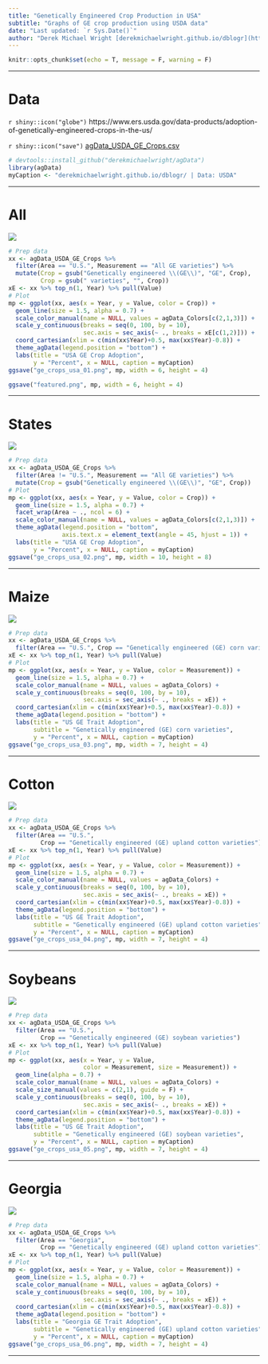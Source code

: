 ```yaml
---
title: "Genetically Engineered Crop Production in USA"
subtitle: "Graphs of GE crop production using USDA data"
date: "Last updated: `r Sys.Date()`"
author: "Derek Michael Wright [derekmichaelwright.github.io/dblogr](https://derekmichaelwright.github.io/dblogr/) <derek.wright@usask.ca>"
---
```


```r
knitr::opts_chunk$set(echo = T, message = F, warning = F)
```

---

# Data

`r shiny::icon("globe")` https://www.ers.usda.gov/data-products/adoption-of-genetically-engineered-crops-in-the-us/

`r shiny::icon("save")` [agData_USDA_GE_Crops.csv](https://github.com/derekmichaelwright/agData/raw/master/Data/agData_USDA_GE_Crops.csv)

```r
# devtools::install_github("derekmichaelwright/agData")
library(agData)
myCaption <- "derekmichaelwright.github.io/dblogr/ | Data: USDA"
```

---

# All

![](ge_crops_usa_01.png)

```r
# Prep data
xx <- agData_USDA_GE_Crops %>% 
  filter(Area == "U.S.", Measurement == "All GE varieties") %>%
  mutate(Crop = gsub("Genetically engineered \\(GE\\)", "GE", Crop),
         Crop = gsub(" varieties", "", Crop))
xE <- xx %>% top_n(1, Year) %>% pull(Value)
# Plot
mp <- ggplot(xx, aes(x = Year, y = Value, color = Crop)) +
  geom_line(size = 1.5, alpha = 0.7) +
  scale_color_manual(name = NULL, values = agData_Colors[c(2,1,3)]) +
  scale_y_continuous(breaks = seq(0, 100, by = 10), 
                     sec.axis = sec_axis(~ ., breaks = xE[c(1,2)])) +
  coord_cartesian(xlim = c(min(xx$Year)+0.5, max(xx$Year)-0.8)) +
  theme_agData(legend.position = "bottom") +
  labs(title = "USA GE Crop Adoption", 
       y = "Percent", x = NULL, caption = myCaption)
ggsave("ge_crops_usa_01.png", mp, width = 6, height = 4)
```

```r
ggsave("featured.png", mp, width = 6, height = 4)
```

---

# States

![](ge_crops_usa_02.png)

```r
# Prep data
xx <- agData_USDA_GE_Crops %>% 
  filter(Area != "U.S.", Measurement == "All GE varieties") %>%
  mutate(Crop = gsub("Genetically engineered \\(GE\\)", "GE", Crop))
# Plot
mp <- ggplot(xx, aes(x = Year, y = Value, color = Crop)) +
  geom_line(size = 1.5, alpha = 0.7) +
  facet_wrap(Area ~ ., ncol = 6) +
  scale_color_manual(name = NULL, values = agData_Colors[c(2,1,3)]) +
  theme_agData(legend.position = "bottom",
               axis.text.x = element_text(angle = 45, hjust = 1)) +
  labs(title = "USA GE Crop Adoption", 
       y = "Percent", x = NULL, caption = myCaption)
ggsave("ge_crops_usa_02.png", mp, width = 10, height = 8)
```

---

# Maize

![](ge_crops_usa_03.png)

```r
# Prep data
xx <- agData_USDA_GE_Crops %>% 
  filter(Area == "U.S.", Crop == "Genetically engineered (GE) corn varieties")
xE <- xx %>% top_n(1, Year) %>% pull(Value)
# Plot
mp <- ggplot(xx, aes(x = Year, y = Value, color = Measurement)) +
  geom_line(size = 1.5, alpha = 0.7) +
  scale_color_manual(name = NULL, values = agData_Colors) +
  scale_y_continuous(breaks = seq(0, 100, by = 10), 
                     sec.axis = sec_axis(~ ., breaks = xE)) +
  coord_cartesian(xlim = c(min(xx$Year)+0.5, max(xx$Year)-0.8)) +
  theme_agData(legend.position = "bottom") +
  labs(title = "US GE Trait Adoption", 
       subtitle = "Genetically engineered (GE) corn varieties",
       y = "Percent", x = NULL, caption = myCaption)
ggsave("ge_crops_usa_03.png", mp, width = 7, height = 4)
```

---

# Cotton

![](ge_crops_usa_04.png)

```r
# Prep data
xx <- agData_USDA_GE_Crops %>% 
  filter(Area == "U.S.", 
         Crop == "Genetically engineered (GE) upland cotton varieties")
xE <- xx %>% top_n(1, Year) %>% pull(Value)
# Plot
mp <- ggplot(xx, aes(x = Year, y = Value, color = Measurement)) +
  geom_line(size = 1.5, alpha = 0.7) +
  scale_color_manual(name = NULL, values = agData_Colors) +
  scale_y_continuous(breaks = seq(0, 100, by = 10), 
                     sec.axis = sec_axis(~ ., breaks = xE)) +
  coord_cartesian(xlim = c(min(xx$Year)+0.5, max(xx$Year)-0.8)) +
  theme_agData(legend.position = "bottom") +
  labs(title = "US GE Trait Adoption", 
       subtitle = "Genetically engineered (GE) upland cotton varieties",
       y = "Percent", x = NULL, caption = myCaption)
ggsave("ge_crops_usa_04.png", mp, width = 7, height = 4)
```

---

# Soybeans

![](ge_crops_usa_05.png)

```r
# Prep data
xx <- agData_USDA_GE_Crops %>% 
  filter(Area == "U.S.", 
         Crop == "Genetically engineered (GE) soybean varieties")
xE <- xx %>% top_n(1, Year) %>% pull(Value)
# Plot
mp <- ggplot(xx, aes(x = Year, y = Value, 
                     color = Measurement, size = Measurement)) +
  geom_line(alpha = 0.7) +
  scale_color_manual(name = NULL, values = agData_Colors) +
  scale_size_manual(values = c(2,1), guide = F) +
  scale_y_continuous(breaks = seq(0, 100, by = 10), 
                     sec.axis = sec_axis(~ ., breaks = xE)) +
  coord_cartesian(xlim = c(min(xx$Year)+0.5, max(xx$Year)-0.8)) +
  theme_agData(legend.position = "bottom") +
  labs(title = "US GE Trait Adoption", 
       subtitle = "Genetically engineered (GE) soybean varieties",
       y = "Percent", x = NULL, caption = myCaption)
ggsave("ge_crops_usa_05.png", mp, width = 7, height = 4)
```

---

# Georgia

![](ge_crops_usa_06.png)

```r
# Prep data
xx <- agData_USDA_GE_Crops %>% 
  filter(Area == "Georgia", 
         Crop == "Genetically engineered (GE) upland cotton varieties")
xE <- xx %>% top_n(1, Year) %>% pull(Value)
# Plot
mp <- ggplot(xx, aes(x = Year, y = Value, color = Measurement)) +
  geom_line(size = 1.5, alpha = 0.7) +
  scale_color_manual(name = NULL, values = agData_Colors) +
  scale_y_continuous(breaks = seq(0, 100, by = 10), 
                     sec.axis = sec_axis(~ ., breaks = xE)) +
  coord_cartesian(xlim = c(min(xx$Year)+0.5, max(xx$Year)-0.8)) +
  theme_agData(legend.position = "bottom") +
  labs(title = "Georgia GE Trait Adoption", 
       subtitle = "Genetically engineered (GE) upland cotton varieties",
       y = "Percent", x = NULL, caption = myCaption)
ggsave("ge_crops_usa_06.png", mp, width = 7, height = 4)
```

---
